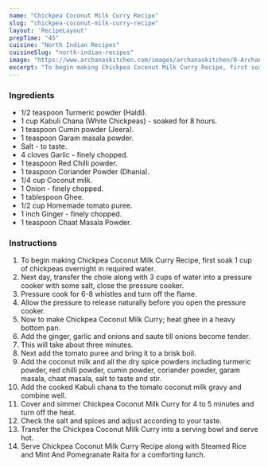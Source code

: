 ---
name: "Chickpea Coconut Milk Curry Recipe"
slug: "chickpea-coconut-milk-curry-recipe"
layout: 'RecipeLayout'
prepTime: "45"
cuisine: "North Indian Recipes"
cuisineSlug: "north-indian-recipes"
image: "https://www.archanaskitchen.com/images/archanaskitchen/0-Archanas-Kitchen-Recipes/2019/Chickpea_Curry_Recipe_in_Tomato_Coconut_Milk_Gravy_24_1600.jpg"
excerpt: "To begin making Chickpea Coconut Milk Curry Recipe, first soak 1 cup of chickpeas overnight in required water"
---

### Ingredients

- 1/2 teaspoon Turmeric powder (Haldi).
- 1 cup Kabuli Chana (White Chickpeas) - soaked for 8 hours.
- 1 teaspoon Cumin powder (Jeera).
- 1 teaspoon Garam masala powder.
- Salt - to taste.
- 4 cloves Garlic - finely chopped.
- 1 teaspoon Red Chilli powder.
- 1 teaspoon Coriander Powder (Dhania).
- 1/4 cup Coconut milk.
- 1 Onion - finely chopped.
- 1 tablespoon Ghee.
- 1/2 cup Homemade tomato puree.
- 1 inch Ginger - finely chopped.
- 1 teaspoon Chaat Masala Powder.

### Instructions

1. To begin making Chickpea Coconut Milk Curry Recipe, first soak 1 cup of chickpeas overnight in required water.
1. Next day, transfer the chole along with 3 cups of water into a pressure cooker with some salt, close the pressure cooker.
1. Pressure cook for 6-8 whistles and turn off the flame.
1. Allow the pressure to release naturally before you open the pressure cooker.
1. Now to make Chickpea Coconut Milk Curry; heat ghee in a heavy bottom pan.
1. Add the ginger, garlic and onions and saute till onions become tender.
1. This will take about three minutes.
1. Next add the tomato puree and bring it to a brisk boil.
1. Add the coconut milk and all the dry spice powders including turmeric powder, red chilli powder, cumin powder, coriander powder, garam masala, chaat masala, salt to taste and stir.
1. Add the cooked Kabuli chana to the tomato coconut milk gravy and combine well.
1. Cover and simmer Chickpea Coconut Milk Curry for 4 to 5 minutes and turn off the heat.
1. Check the salt and spices and adjust according to your taste.
1. Transfer the Chickpea Coconut Milk Curry into a serving bowl and serve hot.
1. Serve Chickpea Coconut Milk Curry Recipe along with Steamed Rice and Mint And Pomegranate Raita for a comforting lunch.
